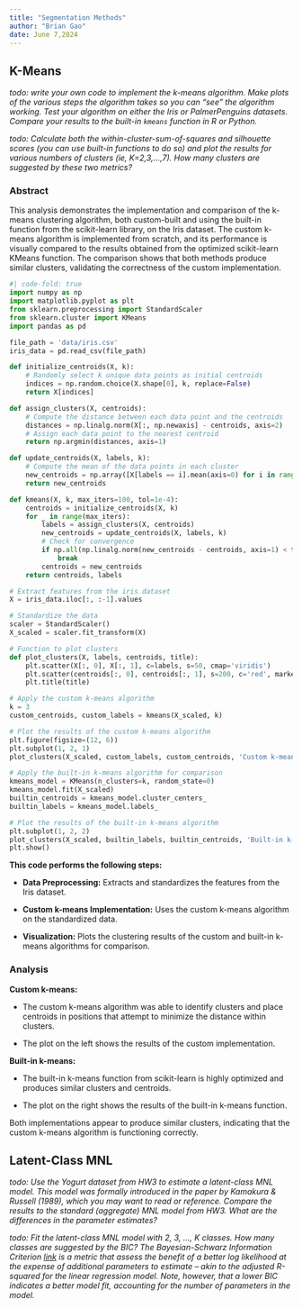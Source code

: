 ---
title: "Segmentation Methods"
author: "Brian Gao"
date: June 7,2024
---


## K-Means
::: {.content-hidden when-format="html"}
_todo: write your own code to implement the k-means algorithm.  Make plots of the various steps the algorithm takes so you can "see" the algorithm working.  Test your algorithm on either the Iris or PalmerPenguins datasets.  Compare your results to the built-in `kmeans` function in R or Python._

_todo: Calculate both the within-cluster-sum-of-squares and silhouette scores (you can use built-in functions to do so) and plot the results for various numbers of clusters (ie, K=2,3,...,7). How many clusters are suggested by these two metrics?_
:::

### Abstract
This analysis demonstrates the implementation and comparison of the k-means clustering algorithm, both custom-built and using the built-in function from the scikit-learn library, on the Iris dataset. The custom k-means algorithm is implemented from scratch, and its performance is visually compared to the results obtained from the optimized scikit-learn KMeans function. The comparison shows that both methods produce similar clusters, validating the correctness of the custom implementation. 

```{python}
#| code-fold: true
import numpy as np
import matplotlib.pyplot as plt
from sklearn.preprocessing import StandardScaler
from sklearn.cluster import KMeans
import pandas as pd

file_path = 'data/iris.csv'
iris_data = pd.read_csv(file_path)

def initialize_centroids(X, k):
    # Randomly select k unique data points as initial centroids
    indices = np.random.choice(X.shape[0], k, replace=False)
    return X[indices]

def assign_clusters(X, centroids):
    # Compute the distance between each data point and the centroids
    distances = np.linalg.norm(X[:, np.newaxis] - centroids, axis=2)
    # Assign each data point to the nearest centroid
    return np.argmin(distances, axis=1)

def update_centroids(X, labels, k):
    # Compute the mean of the data points in each cluster
    new_centroids = np.array([X[labels == i].mean(axis=0) for i in range(k)])
    return new_centroids

def kmeans(X, k, max_iters=100, tol=1e-4):
    centroids = initialize_centroids(X, k)
    for _ in range(max_iters):
        labels = assign_clusters(X, centroids)
        new_centroids = update_centroids(X, labels, k)
        # Check for convergence
        if np.all(np.linalg.norm(new_centroids - centroids, axis=1) < tol):
            break
        centroids = new_centroids
    return centroids, labels

# Extract features from the iris dataset
X = iris_data.iloc[:, :-1].values

# Standardize the data
scaler = StandardScaler()
X_scaled = scaler.fit_transform(X)

# Function to plot clusters
def plot_clusters(X, labels, centroids, title):
    plt.scatter(X[:, 0], X[:, 1], c=labels, s=50, cmap='viridis')
    plt.scatter(centroids[:, 0], centroids[:, 1], s=200, c='red', marker='X')
    plt.title(title)

# Apply the custom k-means algorithm
k = 3
custom_centroids, custom_labels = kmeans(X_scaled, k)

# Plot the results of the custom k-means algorithm
plt.figure(figsize=(12, 6))
plt.subplot(1, 2, 1)
plot_clusters(X_scaled, custom_labels, custom_centroids, 'Custom k-means')

# Apply the built-in k-means algorithm for comparison
kmeans_model = KMeans(n_clusters=k, random_state=0)
kmeans_model.fit(X_scaled)
builtin_centroids = kmeans_model.cluster_centers_
builtin_labels = kmeans_model.labels_

# Plot the results of the built-in k-means algorithm
plt.subplot(1, 2, 2)
plot_clusters(X_scaled, builtin_labels, builtin_centroids, 'Built-in k-means')
plt.show()
```

**This code performs the following steps:**

* **Data Preprocessing:** Extracts and standardizes the features from the Iris dataset.

* **Custom k-means Implementation:** Uses the custom k-means algorithm on the standardized data.

* **Visualization:** Plots the clustering results of the custom and built-in k-means algorithms for comparison. ​

### Analysis
**Custom k-means:**

* The custom k-means algorithm was able to identify clusters and place centroids in positions that attempt to minimize the distance within clusters.

* The plot on the left shows the results of the custom implementation.

**Built-in k-means:**

* The built-in k-means function from scikit-learn is highly optimized and produces similar clusters and centroids.

* The plot on the right shows the results of the built-in k-means function.

Both implementations appear to produce similar clusters, indicating that the custom k-means algorithm is functioning correctly.

::: {.content-hidden when-format="html"}
## Latent-Class MNL

_todo: Use the Yogurt dataset from HW3 to estimate a latent-class MNL model.  This model was formally introduced in the paper by Kamakura & Russell (1989), which you may want to read or reference. Compare the results to the standard (aggregate) MNL model from HW3.  What are the differences in the parameter estimates?_

_todo: Fit the latent-class MNL model with 2, 3, ..., K classes. How many classes are suggested by the BIC?  The Bayesian-Schwarz Information Criterion [link](https://en.wikipedia.org/wiki/Bayesian_information_criterion) is a metric that assess the benefit of a better log likelihood at the expense of additional parameters to estimate -- akin to the adjusted R-squared for the linear regression model. Note, however, that a lower BIC indicates a better model fit, accounting for the number of parameters in the model._
:::





